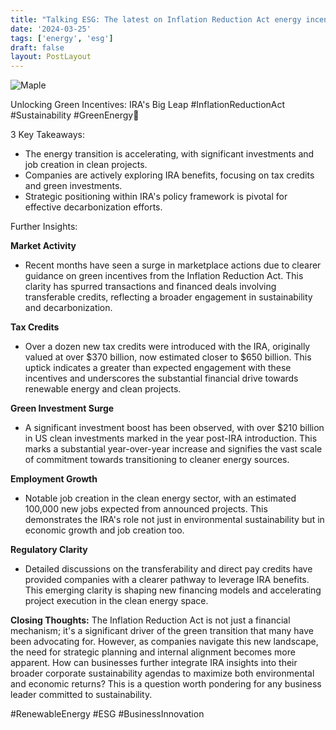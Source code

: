 ```yaml
---
title: "Talking ESG: The latest on Inflation Reduction Act energy incentives"
date: '2024-03-25'
tags: ['energy', 'esg']
draft: false
layout: PostLayout
---
```


<div className="flex justify-center">
  <div className="my-1 w-full px-2 xl:my-1 xl:w-1/2 xl:px-2">
    <img src="https://willpolesa.pythonanywhere.com/static/podcast_thumbnails/recUrM6fdFJ7HDMEJpodcast_thumbnail.png" alt="Maple" className="mx-auto h-58 w-auto" />
  </div>
</div>

Unlocking Green Incentives: IRA's Big Leap #InflationReductionAct #Sustainability #GreenEnergy🌱

3 Key Takeaways:
- The energy transition is accelerating, with significant investments and job creation in clean projects.
- Companies are actively exploring IRA benefits, focusing on tax credits and green investments.
- Strategic positioning within IRA's policy framework is pivotal for effective decarbonization efforts.

Further Insights:

**Market Activity**
- Recent months have seen a surge in marketplace actions due to clearer guidance on green incentives from the Inflation Reduction Act. This clarity has spurred transactions and financed deals involving transferable credits, reflecting a broader engagement in sustainability and decarbonization.

**Tax Credits**
- Over a dozen new tax credits were introduced with the IRA, originally valued at over $370 billion, now estimated closer to $650 billion. This uptick indicates a greater than expected engagement with these incentives and underscores the substantial financial drive towards renewable energy and clean projects.

**Green Investment Surge**
- A significant investment boost has been observed, with over $210 billion in US clean investments marked in the year post-IRA introduction. This marks a substantial year-over-year increase and signifies the vast scale of commitment towards transitioning to cleaner energy sources.

**Employment Growth**
- Notable job creation in the clean energy sector, with an estimated 100,000 new jobs expected from announced projects. This demonstrates the IRA's role not just in environmental sustainability but in economic growth and job creation too.

**Regulatory Clarity**
- Detailed discussions on the transferability and direct pay credits have provided companies with a clearer pathway to leverage IRA benefits. This emerging clarity is shaping new financing models and accelerating project execution in the clean energy space.

**Closing Thoughts:**
The Inflation Reduction Act is not just a financial mechanism; it's a significant driver of the green transition that many have been advocating for. However, as companies navigate this new landscape, the need for strategic planning and internal alignment becomes more apparent. How can businesses further integrate IRA insights into their broader corporate sustainability agendas to maximize both environmental and economic returns? This is a question worth pondering for any business leader committed to sustainability.

#RenewableEnergy #ESG #BusinessInnovation

